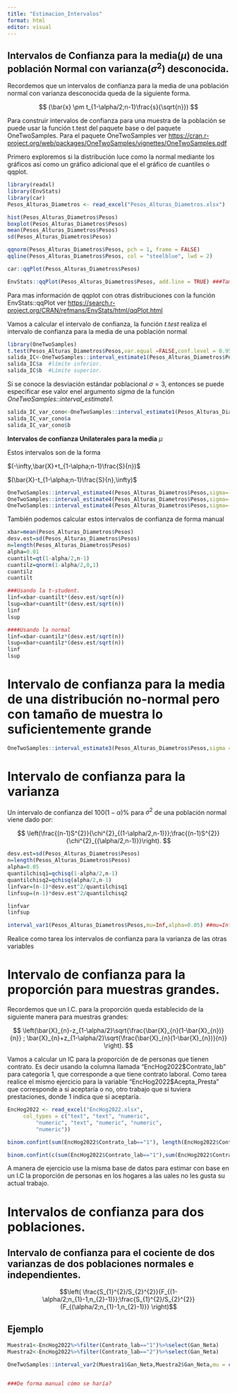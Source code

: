 ```yaml
---
title: "Estimacion_Intervalos"
format: html
editor: visual
---
```


## Intervalos de Confianza para la media($\mu$) de una población Normal con varianza($\sigma^2$) desconocida.

Recordemos que un intervalos de confianza para la media de una población normal con varianza desconocida queda de la siguiente forma.

$$
(\bar{x} \pm t_{1-\alpha/2;n-1}\frac{s}{\sqrt{n}})
$$

Para construir intervalos de confianza para una muestra de la población se puede usar la función t.test del paquete base o del paquete OneTwoSamples. Para el paquete OneTwoSamples ver <https://cran.r-project.org/web/packages/OneTwoSamples/vignettes/OneTwoSamples.pdf>

Primero exploremos si la distribución luce como la normal mediante los gráficos así como un gráfico adicional que el el gráfico de cuantiles o qqplot.

```r
library(readxl)
library(EnvStats)
library(car)
Pesos_Alturas_Diametros <- read_excel("Pesos_Alturas_Diametros.xlsx")

hist(Pesos_Alturas_Diametros$Pesos)
boxplot(Pesos_Alturas_Diametros$Pesos)
mean(Pesos_Alturas_Diametros$Pesos)
sd(Pesos_Alturas_Diametros$Pesos)

qqnorm(Pesos_Alturas_Diametros$Pesos, pch = 1, frame = FALSE)
qqline(Pesos_Alturas_Diametros$Pesos, col = "steelblue", lwd = 2)

car::qqPlot(Pesos_Alturas_Diametros$Pesos)

EnvStats::qqPlot(Pesos_Alturas_Diametros$Pesos, add.line = TRUE) ###También permite comparar contra otra distribución que no sea la normal.

```

Para mas información de qqplot con otras distribuciones con la función EnvStats::qqPlot ver <https://search.r-project.org/CRAN/refmans/EnvStats/html/qqPlot.html>

Vamos a calcular el intervalo de confianza, la función *t.test* realiza el intervalo de confianza para la media de una población normal

```r
library(OneTwoSamples)
t.test(Pesos_Alturas_Diametros$Pesos,var.equal =FALSE,conf.level = 0.95 ) ##Varianza conocida###
salida_IC<-OneTwoSamples::interval_estimate1(Pesos_Alturas_Diametros$Pesos,sigma=-1,alpha=0.05)###sigma=-1 quiere decir que la varianza es desconocida.
salida_IC$a  #límite inferior.
salida_IC$b  #Límite superior.
```

Si se conoce la desviación estándar poblacional $\sigma=3$, entonces se puede especificar ese valor enel argumento *sigma* de la función *OneTwoSamples::interval_estimate1.*

```r
salida_IC_var_cono<-OneTwoSamples::interval_estimate1(Pesos_Alturas_Diametros$Pesos,sigma=3,alpha=0.05)
salida_IC_var_cono$a
salida_IC_var_cono$b
```

**Intervalos de confianza Unilaterales para la media** $\mu$

Estos intervalos son de la forma

$(-\infty,\bar{X}+t_{1-\alpha;n-1}\frac{S}{n})$

$(\bar{X}-t_{1-\alpha;n-1}\frac{S}{n},\infty)$

```r
OneTwoSamples::interval_estimate4(Pesos_Alturas_Diametros$Pesos,sigma=-1,side=-1,alpha=0.05) ###Límite Superior
OneTwoSamples::interval_estimate4(Pesos_Alturas_Diametros$Pesos,sigma=-1,side=1,alpha=0.05) ###Límite inferior
OneTwoSamples::interval_estimate4(Pesos_Alturas_Diametros$Pesos,sigma=-1,side=0,alpha=0.05) ### Bilateral
```

También podemos calcular estos intervalos de confianza de forma manual

```r
xbar=mean(Pesos_Alturas_Diametros$Pesos)
desv.est=sd(Pesos_Alturas_Diametros$Pesos)
n=length(Pesos_Alturas_Diametros$Pesos)
alpha=0.01
cuantilt=qt(1-alpha/2,n-1)
cuantilz=qnorm(1-alpha/2,0,1)
cuantilz
cuantilt

###Usando la t-student.
linf=xbar-cuantilt*(desv.est/sqrt(n))
lsup=xbar+cuantilt*(desv.est/sqrt(n))
linf
lsup

####Usando la normal
linf=xbar-cuantilz*(desv.est/sqrt(n))
lsup=xbar+cuantilz*(desv.est/sqrt(n))
linf
lsup
```

# Intervalo de confianza para la media de una distribución no-normal pero con tamaño de muestra lo suficientemente grande

```r
OneTwoSamples::interval_estimate3(Pesos_Alturas_Diametros$Pesos,sigma = -1,alpha = 0.05)
```

# Intervalo de confianza para la varianza

Un intervalo de confianza del $100(1-\alpha)\%$ para $\sigma^{2}$ de una población normal viene dado por:

$$
\left(\frac{(n-1)S^{2}}{\chi^{2}_{(1-\alpha/2,n-1)}};\frac{(n-1)S^{2}}{\chi^{2}_{(\alpha/2,n-1)}}\right).
$$

```r
desv.est=sd(Pesos_Alturas_Diametros$Pesos)
n=length(Pesos_Alturas_Diametros$Pesos)
alpha=0.05
quantilchisq1=qchisq(1-alpha/2,n-1)
quantilchisq2=qchisq(alpha/2,n-1)
linfvar=(n-1)*desv.est^2/quantilchisq1
linfsup=(n-1)*desv.est^2/quantilchisq2

linfvar
linfsup

interval_var1(Pesos_Alturas_Diametros$Pesos,mu=Inf,alpha=0.05) ##mu=Inf indica que la media poblacional mu es desconocida.

```

Realice como tarea los intervalos de confianza para la varianza de las otras variables

# Intervalo de confianza para la proporción para muestras grandes.

Recordemos que un I.C. para la proporción queda establecido de la siguiente manera para muestras grandes:

$$
\left(\bar{X}_{n}-z_{1-\alpha/2}\sqrt{\frac{\bar{X}_{n}(1-\bar{X}_{n})}{n}}  ; \bar{X}_{n}+z_{1-\alpha/2}\sqrt{\frac{\bar{X}_{n}(1-\bar{X}_{n})}{n}} \right).
$$

Vamos a calcular un IC para la proporción de de personas que tienen contrato. Es decir usando la columna llamada "EncHog2022\$Contrato_lab" para categoría 1, que corresponde a que tiene contrato laboral. Como tarea realice el mismo ejercicio para la variable "EncHog2022\$Acepta_Presta" que corresponde a si aceptaría o no, otro trabajo que si tuviera prestaciones, donde 1 indica que si aceptaría.

```r
EncHog2022 <- read_excel("EncHog2022.xlsx", 
     col_types = c("text", "text", "numeric", 
         "numeric", "text", "numeric", "numeric", 
         "numeric"))

binom.confint(sum(EncHog2022$Contrato_lab=="1"), length(EncHog2022$Contrato_lab))  ### para la proporción de éxitos, es decir, la proporción de personas que tienen contrato.

binom.confint(c(sum(EncHog2022$Contrato_lab=="1"),sum(EncHog2022$Contrato_lab=="2")), length(EncHog2022$Contrato_lab))### para la proporción de éxitos y fracasos, es decir, la proporción de personas que tienen contrato y las que no tiene contrato. 
```

A manera de ejercicio use la misma base de datos para estimar con base en un I.C la proporción de personas en los hogares a las uales no les gusta su actual trabajo.

# Intervalos de confianza para dos poblaciones.

## Intervalo de confianza para el cociente de dos varianzas de dos poblaciones normales e independientes.

$$\left( \frac{S_{1}^{2}/S_{2}^{2}}{F_{(1-\alpha/2;n_{1}-1,n_{2}-1)}};\frac{S_{1}^{2}/S_{2}^{2}}{F_{(\alpha/2;n_{1}-1,n_{2}-1)}} \right)$$

## Ejemplo

```r
Muestra1<-EncHog2022%>%filter(Contrato_lab=="1")%>%select(Gan_Neta)
Muestra2<-EncHog2022%>%filter(Contrato_lab=="2")%>%select(Gan_Neta)

OneTwoSamples::interval_var2(Muestra1$Gan_Neta,Muestra2$Gan_Neta,mu = c(Inf, Inf),alpha = 0.05)


###De forma manual cómo se haría?

```

